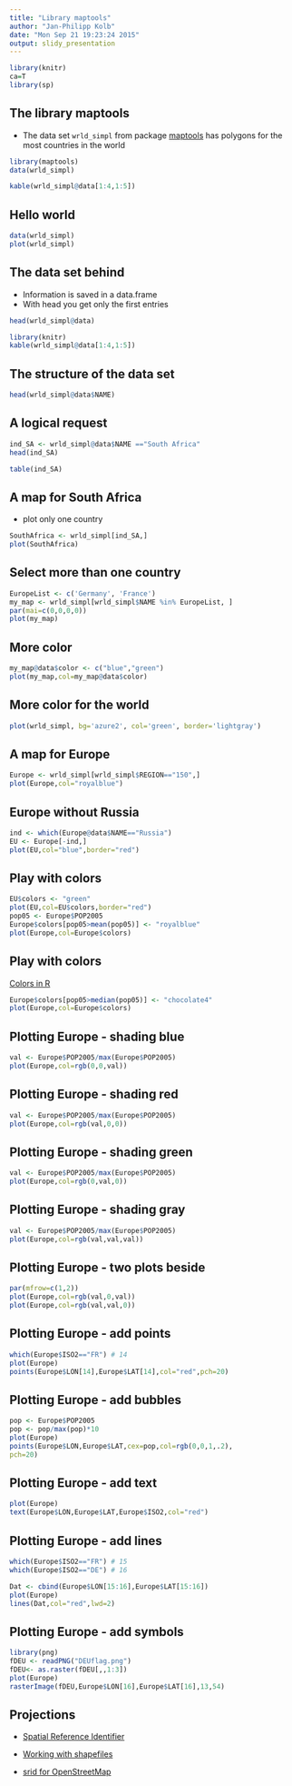 ```yaml
---
title: "Library maptools"
author: "Jan-Philipp Kolb"
date: "Mon Sep 21 19:23:24 2015"
output: slidy_presentation
---
```


```r
library(knitr)
ca=T
library(sp)
```



## The library maptools

- The data set `wrld_simpl` from package [maptools](https://cran.r-project.org/web/packages/maptools/index.html) has polygons for the most countries in the world

```r
library(maptools)
data(wrld_simpl)
```

```r
kable(wrld_simpl@data[1:4,1:5])
```

## Hello world

```r
data(wrld_simpl)
plot(wrld_simpl)
```


## The data set behind

- Information is saved in a data.frame
- With head you get only the first entries

```r
head(wrld_simpl@data)
```


```r
library(knitr)
kable(wrld_simpl@data[1:4,1:5])
```


## The structure of the data set

```r
head(wrld_simpl@data$NAME)
```


## A logical request

```r
ind_SA <- wrld_simpl@data$NAME =="South Africa"
head(ind_SA)
```

```r
table(ind_SA)
```

## A map for South Africa

- plot only one country

```r
SouthAfrica <- wrld_simpl[ind_SA,]
plot(SouthAfrica)
```

## Select more than one country

```r
EuropeList <- c('Germany', 'France')
my_map <- wrld_simpl[wrld_simpl$NAME %in% EuropeList, ]
par(mai=c(0,0,0,0))
plot(my_map)
```

## More color

```r
my_map@data$color <- c("blue","green")
plot(my_map,col=my_map@data$color)
```

## More color for the world

```r
plot(wrld_simpl, bg='azure2', col='green', border='lightgray')
```

## A map for Europe

```r
Europe <- wrld_simpl[wrld_simpl$REGION=="150",]
plot(Europe,col="royalblue")
```


## Europe without Russia

```r
ind <- which(Europe@data$NAME=="Russia")
EU <- Europe[-ind,]
plot(EU,col="blue",border="red")
```

## Play with colors

```r
EU$colors <- "green"
plot(EU,col=EU$colors,border="red")
pop05 <- Europe$POP2005
Europe$colors[pop05>mean(pop05)] <- "royalblue"
plot(Europe,col=Europe$colors)
```

## Play with colors

[Colors in R](http://www.stat.columbia.edu/~tzheng/files/Rcolor.pdf)

```r
Europe$colors[pop05>median(pop05)] <- "chocolate4"
plot(Europe,col=Europe$colors)
```

## Plotting Europe - shading blue

```r
val <- Europe$POP2005/max(Europe$POP2005)
plot(Europe,col=rgb(0,0,val))
```

## Plotting Europe - shading red

```r
val <- Europe$POP2005/max(Europe$POP2005)
plot(Europe,col=rgb(val,0,0))
```

## Plotting Europe - shading green

```r
val <- Europe$POP2005/max(Europe$POP2005)
plot(Europe,col=rgb(0,val,0))
```

## Plotting Europe - shading gray

```r
val <- Europe$POP2005/max(Europe$POP2005)
plot(Europe,col=rgb(val,val,val))
```

## Plotting Europe - two plots beside

```r
par(mfrow=c(1,2))
plot(Europe,col=rgb(val,0,val))
plot(Europe,col=rgb(val,val,0))
```

## Plotting Europe - add points

```r
which(Europe$ISO2=="FR") # 14
plot(Europe)
points(Europe$LON[14],Europe$LAT[14],col="red",pch=20)
```

## Plotting Europe - add bubbles

```r
pop <- Europe$POP2005
pop <- pop/max(pop)*10
plot(Europe)
points(Europe$LON,Europe$LAT,cex=pop,col=rgb(0,0,1,.2),
pch=20)
```

## Plotting Europe - add text

```r
plot(Europe)
text(Europe$LON,Europe$LAT,Europe$ISO2,col="red")
```

## Plotting Europe - add lines

```r
which(Europe$ISO2=="FR") # 15
which(Europe$ISO2=="DE") # 16
```


```r
Dat <- cbind(Europe$LON[15:16],Europe$LAT[15:16])
plot(Europe)
lines(Dat,col="red",lwd=2)
```

## Plotting Europe - add symbols

```r
library(png)
fDEU <- readPNG("DEUflag.png")
fDEU<- as.raster(fDEU[,,1:3])
plot(Europe)
rasterImage(fDEU,Europe$LON[16],Europe$LAT[16],13,54)
```

## Projections

- [Spatial Reference Identifier](https://en.wikipedia.org/wiki/SRID)

- [Working with shapefiles](http://lincolnmullen.com/projects/dh-r/geospatial-data.html)

- [srid for OpenStreetMap](http://gis.stackexchange.com/questions/48949/epsg-3857-or-4326-for-googlemaps-openstreetmap-and-leaflet)
